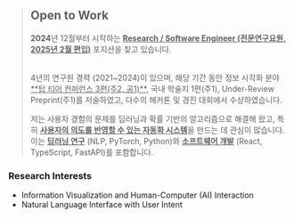 > ## Open to Work
>
> **2024**년 12월부터 시작하는 <u>**Research / Software Engineer (전문연구요원, 2025년 2월 편입)**</u> 포지션을 찾고 있습니다.
>
> <br />
> 4년의 연구원 경력 (2021~2024)이 있으며, 해당 기간 동안 정보 시각화 분야
> <u>**탑 티어 컨퍼런스 3편(주2, 공1)**</u>, 국내 학술지 1편(주1), Under-Review Preprint(주1)를
> 저술하였고, 다수의 해커톤 및 경진 대회에서 수상하였습니다.
> <br />
>
> 저는 사용자 경험의 문제를 딥러닝과 확률 기반의 알고리즘으로 해결해 왔고, 특히 <u>**사용자의 의도를 반영할 수 있는 자동화 시스템**</u>을 만드는 데 관심이 많습니다. 이는 <u>**딥러닝 연구**</u> (NLP, PyTorch, Python)와 <u>**소프트웨어 개발**</u> (React, TypeScript, FastAPI)를 포함합니다.

### Research Interests

- Information Visualization and Human-Computer (AI) Interaction
- Natural Language Interface with User Intent
